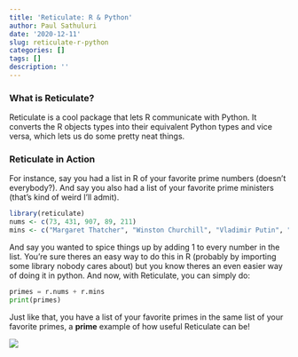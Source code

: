 ```yaml
---
title: 'Reticulate: R & Python'
author: Paul Sathuluri
date: '2020-12-11'
slug: reticulate-r-python
categories: []
tags: []
description: ''
---
```


### What is Reticulate?

Reticulate is a cool package that lets R communicate with Python. It converts the R objects types into their equivalent Python types and vice versa, which lets us do some pretty neat things. 

### Reticulate in Action
For instance, say you had a list in R of your favorite prime numbers (doesn't everybody?). And say you also had a list of your favorite prime ministers (that's kind of weird I'll admit).

``` r
library(reticulate)
nums <- c(73, 431, 907, 89, 211)
mins <- c("Margaret Thatcher", "Winston Churchill", "Vladimir Putin", "Indira Gandhi", "David Cameron")
```

And say you wanted to spice things up by adding 1 to every number in the list. You're sure theres an easy way to do this in R (probably by importing some library nobody cares about) but you know theres an even easier way of doing it in python. And now, with Reticulate, you can simply do: 

``` python
primes = r.nums + r.mins
print(primes)
```

Just like that, you have a list of your favorite primes in the same list of your favorite primes, a **prime** example of how useful Reticulate can be!

![](/post/2020-12-11-reticulate-r-python_files/ikQnbyk.jpg)